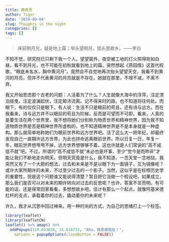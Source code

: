 ```yaml
---
title: 静夜思
author: Tiger
date: '2019-09-04'
slug: Thoughts in the night
categories: []
tags: []
---
```


> 床前明月光，疑是地上霜；举头望明月，低头思故乡。——李白

不知不觉，研究院已只剩下我一个人。望望窗外，夜空被工地的灯火照得宛如白昼。看不到月光，也不可能在初秋就看到地上的霜。突然想起《燕园情》这首代校歌，“眼底未名水，胸中黄河月”。竟然会不自觉地再次抬头望望天空，我看不到黄河的月亮，但并不代表黄河的月亮就是不存在。她就在那里，不增不减，不离不弃。

我又开始思虑那个古老的问题：人活着为了什么？人生就像大海中的浮萍，注定漂泊摇曳，注定波澜起伏，注定颠沛流离。记不得来时的路，也不知道将往何处。而眼下，有的仅仅只是眼下。有人说：生活不只是眼前的苟且，还有诗与远方。而在我看来，诗与远方并不以眼前的苟且为阶梯，反而是可望而不可即。看来，人真的是要生活在两个世界里，我不想将她们分别称为物质世界和精神世界，因为我不知道物质世界是否是精神世界所虚构的，也不知道精神世界是不是本身就是一种虚构。那么就简单地称她们为眼前世界和远方世界吧。活了这么大一把年纪，却最终发现自己一直期许远方世界，为此也拼命逃离眼前世界。所以日复一日，年复一年，眼前世界想甩甩不掉，远方世界想够够不着。这也许就是人们常说的“高不成低不就”吧。不过，所谓的“高不成低不就”未必也是坏事，至少“觉今是而昨非”才能让我们不断地走向明天。但明天究竟是什么，我不知道，一念天堂一念地狱。我突然又有了一个大胆的想法，过去和未来是不是以眼下为一面镜子，互为镜像呢？或许大家所期许的未来，不过至少过去的一个影子。当然，这似乎是在标榜历史学的重要性，但是这个问题谁又能说得清楚？暂且把它当做一个假设吧，如果成立，那么我们是否可以对未来的期许转向对过去的反思呢？也许，答案不言而明。有可能的话，还是得常回家看看，多想想故乡吧。估计有那么一个起点，就像阿基米德杠杆的支点，承载着你的过去，撬动着你的未来呢？

许久，我才从沉思中回过神来。用一种时尚的方式，为自己的思绪打上一个标签。

```r
library(leaflet)
library(leafletCN)
leaflet() %>% amap() %>%
  addPopups(119.043838, 31.618732, "Aha，我思故我在！",
    options = popupOptions(closeButton = FALSE)) 
```